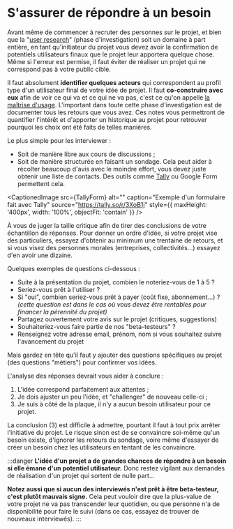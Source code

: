 
# S'assurer de répondre à un besoin

Avant même de commencer à recruter des personnes sur le projet, et bien que la "[user research](https://en.wikipedia.org/wiki/User_research)" (phase d'investigation) soit un domaine à part entière, en tant qu'initiateur du projet vous devez avoir la confirmation de potentiels utilisateurs finaux que le projet leur apportera quelque chose. Même si l'erreur est permise, il faut éviter de réaliser un projet qui ne correspond pas à votre public cible.

Il faut absolument **identifier quelques acteurs** qui correspondent au profil type d'un utilisateur final de votre idée de projet. Il faut **co-construire avec eux** afin de voir ce qui va et ce qui ne va pas, c'est ce qu'on appelle [la maîtrise d'usage](https://fr.wikipedia.org/wiki/Ma%C3%AEtrise_d%27usage). L'important dans toute cette phase d'investigation est de documenter tous les retours que vous avez. Ces notes vous permettront de quantifier l'intérêt et d'apporter un historique au projet pour retrouver pourquoi les choix ont été faits de telles manières.

Le plus simple pour les interviewer :

- Soit de manière libre aux cours de discussions ;
- Soit de manière structurée en faisant un sondage. Cela peut aider à récolter beaucoup d'avis avec le moindre effort, vous devez juste obtenir une liste de contacts. Des outils comme [Tally](https://tally.so/) ou Google Form permettent cela.

<CaptionedImage
  src={TallyForm}
  alt=""
  caption="Exemple d'un formulaire fait avec Tally"
  source="https://tally.so/r/3XoB1j"
  style={{ maxHeight: '400px', width: '100%', objectFit: 'contain' }}
/>

À vous de juger la taille critique afin de tirer des conclusions de votre échantillon de réponses. Pour donner un ordre d'idée, si votre projet vise des particuliers, essayez d'obtenir au minimum une trentaine de retours, et si vous visez des personnes morales (entreprises, collectivités…) essayez d'en avoir une dizaine.

Quelques exemples de questions ci-dessous :

- Suite à la présentation du projet, combien le noteriez-vous de 1 à 5 ?
- Seriez-vous prêt à l'utiliser ?
- Si "oui", combien seriez-vous prêt à payer (coût fixe, abonnement…) ? _(cette question est dans le cas où vous devez être rentables pour financer la pérennité du projet)_
- Partagez ouvertement votre avis sur le projet (critiques, suggestions)
- Souhaiteriez-vous faire partie de nos "beta-testeurs" ?
- Renseignez votre adresse email, prénom, nom si vous souhaitez suivre l'avancement du projet

Mais gardez en tête qu'il faut y ajouter des questions spécifiques au projet (des questions "métiers") pour confirmer vos idées.

L'analyse des réponses devrait vous aider à conclure :

1.  L'idée correspond parfaitement aux attentes ;
2.  Je dois ajuster un peu l'idée, et "challenger" de nouveau celle-ci ;
3.  Je suis à côté de la plaque, il n'y a aucun besoin utilisateur pour ce projet.

La conclusion (3) est difficile à admettre, pourtant il faut à tout prix arrêter l'initiative du projet. Le risque sinon est de se convaincre soi-même qu'un besoin existe, d'ignorer les retours du sondage, voire même d'essayer de créer un besoin chez les utilisateurs en tentant de les convaincre.

:::danger
**L'idée d'un projet a de grandes chances de répondre à un besoin si elle émane d'un potentiel utilisateur.** Donc restez vigilant aux demandes de réalisation d'un projet qui sortent de nulle part…

**Notez aussi que si aucun des interviewés n'est prêt à être beta-testeur, c'est plutôt mauvais signe.** Cela peut vouloir dire que la plus-value de votre projet ne va pas transcender leur quotidien, ou que personne n'a de disponibilité pour faire le suivi (dans ce cas, essayez de trouver de nouveaux interviewés).
:::
